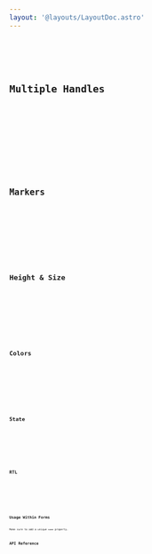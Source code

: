 ```yaml
---
layout: '@layouts/LayoutDoc.astro'
---
```




<Preview client:load>
	<Fragment slot="preview">
		<Example client:load />
	</Fragment>
	<Fragment slot="code">
		<Code code={ExampleRaw} lang="tsx" />
	</Fragment>
</Preview>

## Multiple Handles

<Preview client:load>
	<Fragment slot="preview">
		<ExampleMulti client:load />
	</Fragment>
	<Fragment slot="code">
		<Code code={ExampleMultiRaw} lang="tsx" />
	</Fragment>
</Preview>

## Markers

<Preview client:load>
	<Fragment slot="preview">
		<ExampleMarkers client:load />
	</Fragment>
	<Fragment slot="code">
		<Code code={ExampleMarkersRaw} lang="tsx" />
	</Fragment>
</Preview>

## Height & Size

<Preview client:load>
	<Fragment slot="preview">
		<ExampleHeight client:load />
	</Fragment>
	<Fragment slot="code">
		<Code code={ExampleHeightRaw} lang="tsx" />
	</Fragment>
</Preview>

## Colors

<Preview client:load>
	<Fragment slot="preview">
		<ExampleColors client:load />
	</Fragment>
	<Fragment slot="code">
		<Code code={ExampleColorsRaw} lang="tsx" />
	</Fragment>
</Preview>

## State

<Preview client:load>
	<Fragment slot="preview">
		<ExampleState client:load />
	</Fragment>
	<Fragment slot="code">
		<Code code={ExampleStateRaw} lang="tsx" />
	</Fragment>
</Preview>

## RTL

<Preview client:load>
	<Fragment slot="preview">
		<ExampleRtl client:load />
	</Fragment>
	<Fragment slot="code">
		<Code code={ExampleRtlRaw} lang="tsx" />
	</Fragment>
</Preview>

## Usage Within Forms

Make sure to add a unique `name` property.

## API Reference

<ApiTable   />
